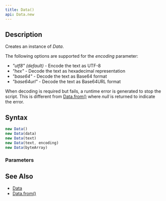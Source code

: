 ```yaml
---
title: Data()
api: Data.new
---
```


## Description

Creates an instance of _Data_.

The following options are supported for the _encoding_ parameter:

- _"utf8" (default)_ - Encode the text as UTF-8
- _"hex"_ - Decode the text as hexadecimal representation
- _"base64"_ - Decode the text as Base64 format
- _"base64url"_ - Decode the text as Base64URL format

When decoding is required but fails, a runtime error is generated to stop the script. This is different from [Data.from()](/reference/api/Data/from) where _null_ is returned to indicate the error.

## Syntax

``` js
new Data()
new Data(data)
new Data(text)
new Data(text, encoding)
new Data(byteArray)
```

### Parameters

<Parameters/>

## See Also

* [Data](/reference/api/Data)
* [Data.from()](/reference/api/Data/from)
